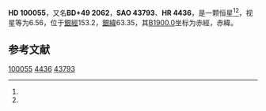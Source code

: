 {{Starbox begin
| name = HD 100055
}}
{{Starbox observe
| epoch = [[J2000.0|J2000.0]]
| constell = {{星座名待查}}<ref name=SIMBAD>{{cite web
 | url=http://simbad.u-strasbg.fr/simbad/sim-id?Ident=HR+4436
 | title =Pulsating variable Star
 | publisher=Centre de Données astronomiques de Strasbourg
 | work=SIMBAD
 | accessdate=2012-07-13}}</ref><ref name=DATA>{{cite web
 | url=http://vizier.u-strasbg.fr/viz-bin/VizieR-5?-out.add=.&-source=5050&-corr=PK=HR&-out.max=9999&HR=4436
 | title=VizieR Detailed Page
 | accessdate=2012-07-13
 | archive-date=2016-03-04
 | archive-url=https://web.archive.org/web/20160304224401/http://vizier.u-strasbg.fr/viz-bin/VizieR-5?-out.add=.&-source=5050&-corr=PK=HR&-out.max=9999&HR=4436
 | dead-url=no
 }}</ref>
| 星官 = 
| ra = {{RA|11|31|10.2}}<ref name=SIMBAD /><ref name=DATA />
| dec = {{DEC|+48|47|21}}<ref name=SIMBAD /><ref name=DATA />
| appmag_v = 6.56<ref name=SIMBAD /><ref name=DATA />
}}
{{Starbox character
| class = G9III<ref name=SIMBAD /><ref name=DATA />
| b-v = 0.93<ref name=SIMBAD /><ref name=DATA />
| u-b = 0.72<ref name=SIMBAD /><ref name=DATA />
| r-i = <ref name=SIMBAD /><ref name=DATA />
| variable = 
}}
{{Starbox astrometry
| radial_v = 0.72
| prop_mo_ra = 6
| parallax = 
| p_error = 
}}
{{Starbox catalog
| names =BD+49 2062，[[SAO星表|SAO]] 43793，[[HD星表|HD]] 100055，[[HR星表|HR]] 4436}}
{{Starbox reference |Simbad=HR+4436}}
{{Starbox end}}

'''HD 100055'''，又名'''BD+49 2062'''，'''SAO 43793'''、'''HR 4436'''，是一颗恒星<ref name=SIMBAD /><ref name=DATA />，视星等为6.56，位于[[銀道座標系|銀經]]153.2，[[銀道座標系|銀緯]]63.35，其[[B1900.0|B1900.0]]坐标为赤經{{RA|11|25|42}}，赤緯{{DEC|+49|63.35|30}}。

== 参考文献 ==
{{reflist}}

{{star-stub}}

[[Category:HD和HDE天體|100055]]
[[Category:HR天體|4436]]
[[Category:SAO天體|43793]]